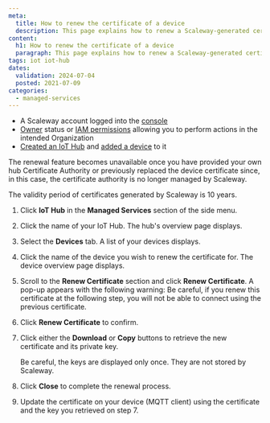 ```yaml
---
meta:
  title: How to renew the certificate of a device
  description: This page explains how to renew a Scaleway-generated certificate of a device.
content:
  h1: How to renew the certificate of a device
  paragraph: This page explains how to renew a Scaleway-generated certificate of a device.
tags: iot iot-hub
dates:
  validation: 2024-07-04
  posted: 2021-07-09
categories:
  - managed-services
---
```


<Macro id="requirements" />

- A Scaleway account logged into the [console](https://console.scaleway.com/)
- [Owner](/identity-and-access-management/iam/concepts/#owner) status or [IAM permissions](/identity-and-access-management/iam/concepts/#permission) allowing you to perform actions in the intended Organization
- [Created an IoT Hub](/managed-services/iot-hub/how-to/create-hub) and [added a device](/managed-services/iot-hub/how-to/add-device) to it

<Message type="important">
  The renewal feature becomes unavailable once you have provided your own hub Certificate Authority or previously replaced the device certificate since, in this case, the certificate authority is no longer managed by Scaleway.

  The validity period of certificates generated by Scaleway is 10 years.
</Message>

1. Click **IoT Hub** in the **Managed Services** section of the side menu.
2. Click the name of your IoT Hub. The hub's overview page displays.
3. Select the **Devices** tab. A list of your devices displays.
4. Click the name of the device you wish to renew the certificate for. The device overview page displays.
5. Scroll to the **Renew Certificate** section and click **Renew Certificate**. A pop-up appears with the following warning:
    <Message type="important">
      Be careful, if you renew this certificate at the following step, you will not be able to connect using the previous certificate.
    </Message>
6. Click **Renew Certificate** to confirm.
7. Click either the **Download** or **Copy** buttons to retrieve the new certificate and its private key.


    <Message type="important">
      Be careful, the keys are displayed only once. They are not stored by Scaleway.
    </Message>
8. Click **Close** to complete the renewal process.
9. Update the certificate on your device (MQTT client) using the certificate and the key you retrieved on step 7.



